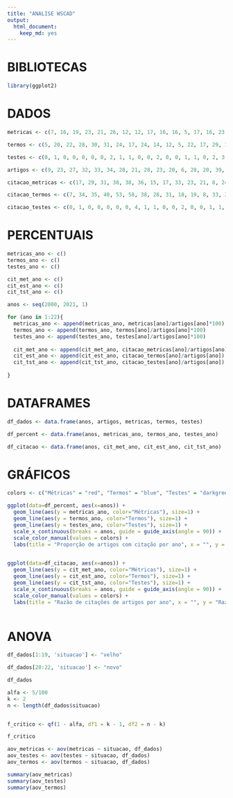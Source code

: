 ```yaml
---
title: "ANALISE WSCAD"
output:
  html_document:
    keep_md: yes
---
```


# BIBLIOTECAS
```r
library(ggplot2)
```

# DADOS

```r
metricas <- c(7, 16, 19, 23, 21, 26, 12, 12, 17, 16, 16, 5, 17, 16, 23, 11, 17, 15, 18, 22, 13, 11)

termos <- c(5, 20, 22, 28, 30, 31, 24, 17, 24, 14, 12, 5, 22, 17, 29, 12, 16, 9, 19, 22, 16, 12)

testes <- c(0, 1, 0, 0, 0, 0, 0, 2, 1, 1, 0, 0, 2, 0, 0, 1, 1, 0, 2, 3, 2, 0)

artigos <- c(9, 23, 27, 32, 33, 34, 28, 21, 28, 23, 20, 6, 28, 20, 39, 15, 21, 19, 19, 23, 16, 13)

citacao_metricas <- c(17, 29, 31, 38, 38, 36, 15, 17, 33, 23, 21, 8, 24, 31, 32, 17, 28, 22, 18, 23, 16, 13)

citacao_termos <- c(7, 34, 35, 40, 53, 58, 38, 28, 31, 18, 19, 8, 33, 31, 33, 16, 23, 13, 18, 23, 16, 13)

citacao_testes <- c(0, 1, 0, 0, 0, 0, 0, 4, 1, 1, 0, 0, 2, 0, 0, 1, 1, 0, 2, 2, 2, 0)

```

# PERCENTUAIS

```r
metricas_ano <- c()
termos_ano <- c()
testes_ano <- c()

cit_met_ano <- c()
cit_est_ano <- c()
cit_tst_ano <- c()

anos <- seq(2000, 2021, 1)

for (ano in 1:22){
  metricas_ano <- append(metricas_ano, metricas[ano]/artigos[ano]*100)
  termos_ano <- append(termos_ano, termos[ano]/artigos[ano]*100)
  testes_ano <- append(testes_ano, testes[ano]/artigos[ano]*100)
  
  cit_met_ano <- append(cit_met_ano, citacao_metricas[ano]/artigos[ano])
  cit_est_ano <- append(cit_est_ano, citacao_termos[ano]/artigos[ano])
  cit_tst_ano <- append(cit_tst_ano, citacao_testes[ano]/artigos[ano])
  
}
```

# DATAFRAMES

```r
df_dados <- data.frame(anos, artigos, metricas, termos, testes)

df_percent <- data.frame(anos, metricas_ano, termos_ano, testes_ano)

df_citacao <- data.frame(anos, cit_met_ano, cit_est_ano, cit_tst_ano)

```

# GRÁFICOS

```r
colors <- c("Métricas" = "red", "Termos" = "blue", "Testes" = "darkgreen")

ggplot(data=df_percent, aes(x=anos)) + 
  geom_line(aes(y = metricas_ano, color="Métricas"), size=1) +
  geom_line(aes(y = termos_ano, color="Termos"), size=1) +
  geom_line(aes(y = testes_ano, color="Testes"), size=1) +
  scale_x_continuous(breaks = anos, guide = guide_axis(angle = 90)) +
  scale_color_manual(values = colors) +
  labs(title = "Proporção de artigos com citação por ano", x = "", y = "% de artigos", color = "")
  

ggplot(data=df_citacao, aes(x=anos)) + 
  geom_line(aes(y = cit_met_ano, color="Métricas"), size=1) +
  geom_line(aes(y = cit_est_ano, color="Termos"), size=1) +
  geom_line(aes(y = cit_tst_ano, color="Testes"), size=1) +
  scale_x_continuous(breaks = anos, guide = guide_axis(angle = 90)) +
  scale_color_manual(values = colors) +
  labs(title = "Razão de citações de artigos por ano", x = "", y = "Razão de citações/artigos", color = "")
  
```

# ANOVA

```r
df_dados[1:19, 'situacao'] <- "velho"

df_dados[20:22, 'situacao'] <- "novo"

df_dados

alfa <- 5/100
k <- 2
n <- length(df_dados$situacao)


f_critico <- qf(1 - alfa, df1 = k - 1, df2 = n - k)

f_critico

aov_metricas <- aov(metricas ~ situacao, df_dados)
aov_testes <- aov(testes ~ situacao, df_dados)
aov_termos <- aov(termos ~ situacao, df_dados)

summary(aov_metricas)
summary(aov_testes)
summary(aov_termos)

``` 